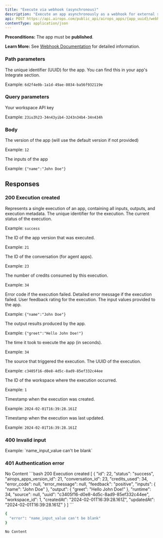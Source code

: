```yaml
---
title: "Execute via webhook (asynchronous)"
description: "Execute an app asynchronously as a webhook for external services. The request payload will be mapped to the first input of your app."
api: POST https://api.airops.com/public_api/airops_apps/{app_uuid}/webhook_async_execute
contentType: application/json
---
```


**Preconditions:** The app must be **published**.

**Learn More:** See [Webhook Documentation](/running-workflows/trigger/incoming-webhook) for detailed information.

### Path parameters
<ParamField path="app_uuid" type="string" format="uuid" required>
The unique identifier (UUID) for the app. You can find this in your app's Integrate section.

Example: `6d2f4e0b-1a1d-49ae-8034-ba56f932119e`
</ParamField>

### Query parameters
<ParamField query="auth_token" type="string" required>
Your workspace API key

Example: `23iu3h23-34n43yib4-3243n34b4-34n434h`
</ParamField>

### Body
<ParamField body="version_slug" type="integer">
The version of the app (will use the default version if not provided)

Example: `12`
</ParamField>

<ParamField body="inputs" type="object" required>
The inputs of the app

Example: `{"name":"John Doe"}`
</ParamField>

## Responses

### 200 Execution created

<Expandable title="Response body">
<ResponseField name="Response" type="object">
<Expandable title="properties">
<ResponseField name="airops_app_execution" type="object">
Represents a single execution of an app, containing all inputs, outputs, and execution metadata.
<Expandable title="properties">
<ResponseField name="id" type="string" required>
The unique identifier for the execution.
</ResponseField>

<ResponseField name="status" type="string" enum required>
The current status of the execution.

Example: `success`
</ResponseField>

<ResponseField name="airops_apps_version_id" type="integer">
The ID of the app version that was executed.

Example: `21`
</ResponseField>

<ResponseField name="conversation_id" type="string">
The ID of the conversation (for agent apps).

Example: `23`
</ResponseField>

<ResponseField name="credits_used" type="integer">
The number of credits consumed by this execution.

Example: `34`
</ResponseField>

<ResponseField name="error_code" type="string">
Error code if the execution failed.
</ResponseField>

<ResponseField name="error_message" type="string">
Detailed error message if the execution failed.
</ResponseField>

<ResponseField name="feedback" type="string" enum>
User feedback rating for the execution.
</ResponseField>

<ResponseField name="inputs" type="object">
The input values provided to the app.

Example: `{"name":"John Doe"}`
</ResponseField>

<ResponseField name="output" type="object">
The output results produced by the app.

Example: `{"greet":"Hello John Doe!"}`
</ResponseField>

<ResponseField name="runtime" type="integer">
The time it took to execute the app (in seconds).

Example: `34`
</ResponseField>

<ResponseField name="source" type="string">
The source that triggered the execution.
</ResponseField>

<ResponseField name="uuid" type="string" format="uuid">
The UUID of the execution.

Example: `c3405f16-d0e8-4d5c-8ad9-85ef332c44ee`
</ResponseField>

<ResponseField name="workspace_id" type="integer">
The ID of the workspace where the execution occurred.

Example: `1`
</ResponseField>

<ResponseField name="createdAt" type="string" format="date-time" required>
Timestamp when the execution was created.

Example: `2024-02-01T16:39:28.161Z`
</ResponseField>

<ResponseField name="updatedAt" type="string" format="date-time" required>
Timestamp when the execution was last updated.

Example: `2024-02-01T16:39:28.161Z`
</ResponseField>
</Expandable>
</ResponseField>
</Expandable>
</ResponseField>
</Expandable>

### 400 Invalid input

<Expandable title="Response body">
<ResponseField name="Response" type="object">
<Expandable title="properties">
<ResponseField name="error" type="string" required>
Example: `name_input_value can't be blank`
</ResponseField>
</Expandable>
</ResponseField>
</Expandable>

### 401 Authentication error

<Expandable>
No Content
</Expandable>

<ResponseExample>
```bash 200 Execution created
[
  {
    "id": 22,
    "status": "success",
    "airops_apps_version_id": 21,
    "conversation_id": 23,
    "credits_used": 34,
    "error_code": null,
    "error_message": null,
    "feedback": "positive",
    "inputs": {
      "name": "John Doe"
    },
    "output": {
      "greet": "Hello John Doe!"
    },
    "runtime": 34,
    "source": null,
    "uuid": "c3405f16-d0e8-4d5c-8ad9-85ef332c44ee",
    "workspace_id": 1,
    "createdAt": "2024-02-01T16:39:28.161Z",
    "updatedAt": "2024-02-01T16:39:28.161Z"
  }
]
```

```bash 400 Invalid input
{
  "error": "name_input_value can't be blank"
}
```

```bash 401 Authentication error
No Content
```
</ResponseExample>
